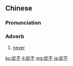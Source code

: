 {{also|从不}}
==Chinese==
{{zh-forms|s=从不}}

===Pronunciation===
{{zh-pron
|m=cóng不
|c=cung4 bat1
|cat=adv
}}

===Adverb===
{{zh-adv}}

# [[never]]

[[ko:從不]]
[[it:從不]]
[[mg:從不]]
[[ja:從不]]